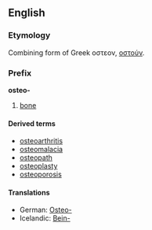 ==English==
===Etymology===
Combining form of Greek οστεον, [[οστούν]].

===Prefix===
'''osteo-'''
# [[bone]]

====Derived terms====
* [[osteoarthritis]]
* [[osteomalacia]]
* [[osteopath]]
* [[osteoplasty]]
* [[osteoporosis]]

{{wikipediapar|List_of_diseases_starting_with_O#Osteo}}
====Translations====
*German: [[Osteo-]]
*Icelandic: [[Bein-]]